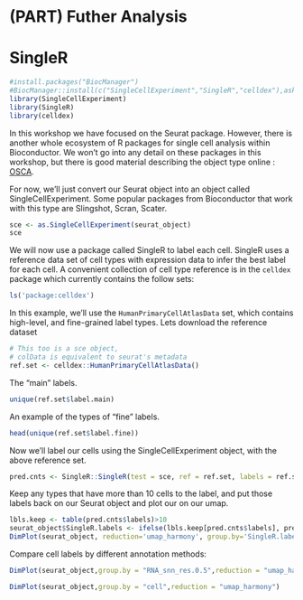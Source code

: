 # (PART) Futher Analysis {-} 


# SingleR {#singler}

```r
#install.packages("BiocManager")
#BiocManager::install(c("SingleCellExperiment","SingleR","celldex"),ask=F)
library(SingleCellExperiment)
library(SingleR)
library(celldex)
```

In this workshop we have focused on the Seurat package.  However, there is another whole ecosystem of R packages for single cell analysis within Bioconductor.  We won't go into any detail on these packages in this workshop, but there is good material describing the object type online : [OSCA](https://robertamezquita.github.io/orchestratingSingleCellAnalysis/data-infrastructure.html).

For now, we'll just convert our Seurat object into an object called SingleCellExperiment.  Some popular packages from Bioconductor that work with this type are Slingshot, Scran, Scater.

```r
sce <- as.SingleCellExperiment(seurat_object)
sce
```

We will now use a package called SingleR to label each cell.  SingleR uses a reference data set of cell types with expression data to infer the best label for each cell.  A convenient collection of cell type reference is in the `celldex` package which currently contains the follow sets:

```r
ls('package:celldex')
```
In this example, we'll use the `HumanPrimaryCellAtlasData` set, which contains high-level, and fine-grained label types. Lets download the reference dataset

```r
# This too is a sce object,
# colData is equivalent to seurat's metadata
ref.set <- celldex::HumanPrimaryCellAtlasData()
```

The "main" labels.
```r
unique(ref.set$label.main)
```

An example of the types of "fine" labels.

```r
head(unique(ref.set$label.fine))
```

Now we'll label our cells using the SingleCellExperiment object, with the above reference set.

```r
pred.cnts <- SingleR::SingleR(test = sce, ref = ref.set, labels = ref.set$label.main)
```

Keep any types that have more than 10 cells to the label, and put those labels back on our Seurat object and plot our on our umap.

<!-- previously this used first.lables, which no longer seems to exist in pred.cnts -->
<!-- labels and pruned labels are identical in this data --> 

```r
lbls.keep <- table(pred.cnts$labels)>10
seurat_object$SingleR.labels <- ifelse(lbls.keep[pred.cnts$labels], pred.cnts$labels, 'Other')
DimPlot(seurat_object, reduction='umap_harmony', group.by='SingleR.labels')
```

Compare cell labels by different annotation methods:

```r
DimPlot(seurat_object,group.by = "RNA_snn_res.0.5",reduction = "umap_harmony")

DimPlot(seurat_object,group.by = "cell",reduction = "umap_harmony")



```
